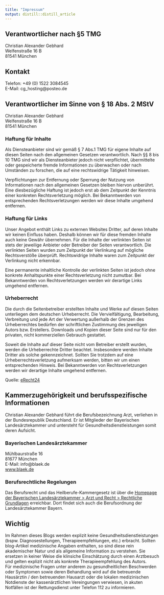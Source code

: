 ```yaml
---
title: "Impressum"
output: distill::distill_article
---
```


## Verantwortlicher nach §5 TMG
Christian Alexander Gebhard  
Welfenstraße 16 B  
81541 München

## Kontakt
Telefon: +49 (0) 1522 3084545  
E-Mail: cg_hosting@posteo.de

## Verantwortlicher im Sinne von § 18 Abs. 2 MStV
Christian Alexander Gebhard  
Welfenstraße 16 B  
81541 München

### Haftung für Inhalte
Als Diensteanbieter sind wir gemäß § 7 Abs.1 TMG für eigene Inhalte auf diesen Seiten nach den allgemeinen Gesetzen verantwortlich. Nach §§ 8 bis 10 TMG sind wir als Diensteanbieter jedoch nicht verpflichtet, übermittelte oder gespeicherte fremde Informationen zu überwachen oder nach Umständen zu forschen, die auf eine rechtswidrige Tätigkeit hinweisen. 

Verpflichtungen zur Entfernung oder Sperrung der Nutzung von Informationen nach den allgemeinen Gesetzen bleiben hiervon unberührt. Eine diesbezügliche Haftung ist jedoch erst ab dem Zeitpunkt der Kenntnis einer konkreten Rechtsverletzung möglich. Bei Bekanntwerden von entsprechenden Rechtsverletzungen werden wir diese Inhalte umgehend entfernen.

### Haftung für Links
Unser Angebot enthält Links zu externen Websites Dritter, auf deren Inhalte wir keinen Einfluss haben. Deshalb können wir für diese fremden Inhalte auch keine Gewähr übernehmen. Für die Inhalte der verlinkten Seiten ist stets der jeweilige Anbieter oder Betreiber der Seiten verantwortlich. Die verlinkten Seiten wurden zum Zeitpunkt der Verlinkung auf mögliche Rechtsverstöße überprüft. Rechtswidrige Inhalte waren zum Zeitpunkt der Verlinkung nicht erkennbar.

Eine permanente inhaltliche Kontrolle der verlinkten Seiten ist jedoch ohne konkrete Anhaltspunkte einer Rechtsverletzung nicht zumutbar. Bei Bekanntwerden von Rechtsverletzungen werden wir derartige Links umgehend entfernen.

### Urheberrecht
Die durch die Seitenbetreiber erstellten Inhalte und Werke auf diesen Seiten unterliegen dem deutschen Urheberrecht. Die Vervielfältigung, Bearbeitung, Verbreitung und jede Art der Verwertung außerhalb der Grenzen des Urheberrechtes bedürfen der schriftlichen Zustimmung des jeweiligen Autors bzw. Erstellers.
Downloads und Kopien dieser Seite sind nur für den privaten, nicht kommerziellen Gebrauch gestattet.

Soweit die Inhalte auf dieser Seite nicht vom Betreiber erstellt wurden, werden die Urheberrechte Dritter beachtet. Insbesondere werden Inhalte Dritter als solche gekennzeichnet. Sollten Sie trotzdem auf eine Urheberrechtsverletzung aufmerksam werden, bitten wir um einen entsprechenden Hinweis. Bei Bekanntwerden von Rechtsverletzungen werden wir derartige Inhalte umgehend entfernen.

Quelle:
[eRecht24](https://www.e-recht24.de)

## Kammerzugehörigkeit und berufsspezifische Informationen

Christian Alexander Gebhard führt die Berufsbezeichnung Arzt, verliehen in der Bundesrepublik Deutschland. Er ist Mitglieder der Bayerischen Landesärztekammer und untersteht für Gesundheitsdienstleistungen somit deren Aufsicht.  

### Bayerischen Landesärztekammer
Mühlbaurstraße 16  
81677 München  
E-Mail: info@blaek.de  
[www.blaek.de](http://www.blaek.de)

### Berufsrechtliche Regelungen
Das Berufsrecht und das Heilberufe-Kammergesetz ist über die [Homepage der Bayerischen Landesärztekammer > Arzt und Recht > Rechtliche Grundlagen](https://www.blaek.de/arzt-und-recht/rechtliche-grundlagen) erreichbar. Dort findet sich auch die Berufsordnung der Landesärztekammer Bayern.

## Wichtig
Im Rahmen dieses Blogs werden explizit keine Gesundheitsdienstleistungen (bspw. Diagnosestellungen, Therapieempfehlungen, etc.) erbracht. Sollten blog-Artikel medizinische Angaben enthalten, so sind diese rein akademischer Natur und als allgemeine Information zu verstehen. Sie ersetzen in keiner Weise die klinsiche Einschätzung durch einen Arztbesuch und gelten explizit nicht als konkrete Therapieempfehlung des Autors.  
Für medizinische Fragen unter anderem zu gesundheitlichen Beschwerden oder Symptomen sowie deren Behandlung wird auf die betreuende Hausärztin / den betreuenden Hausarzt oder die lokalen medizinischen Notdienste der kassenärztlichen Vereingungen verwiesen, in akuten Notfällen ist der Rettungsdienst unter Telefon 112 zu informieren.
